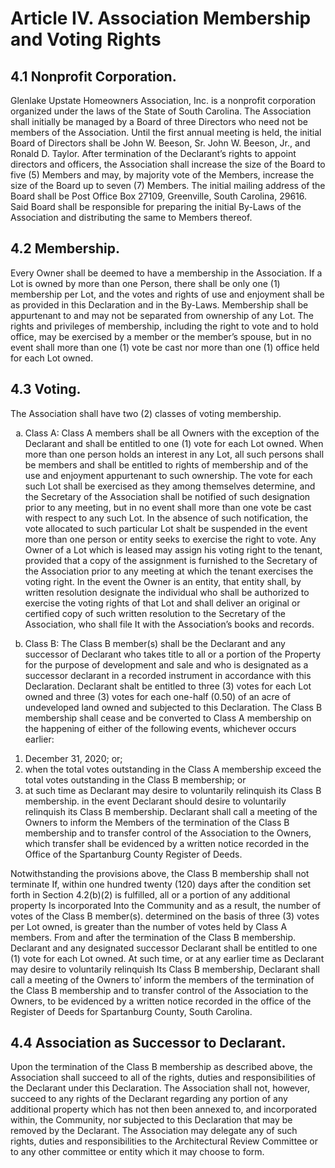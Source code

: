# Article IV. Association Membership and Voting Rights

## 4.1 Nonprofit Corporation.

Glenlake Upstate Homeowners Association, Inc. is a nonprofit corporation organized under the laws of the State of South Carolina. The Association shall initially be managed by a Board of three Directors who need not be members of the Association. Until the first annual meeting is held, the initial Board of Directors shall be John W. Beeson, Sr. John W. Beeson, Jr., and Ronald D. Taylor. After termination of the Declarant's rights to appoint directors and officers, the Association shall increase the size of the Board to five (5) Members and may, by majority vote of the Members, increase the size of the Board up to seven (7) Members. The initial mailing address of the Board shall be Post Office Box 27109, Greenville, South Carolina, 29616. Said Board shall be responsible for preparing the initial By-Laws of the Association and distributing the same to Members thereof.

## 4.2 Membership.

Every Owner shall be deemed to have a membership in the Association. If a Lot is owned by more than one Person, there shall be only one (1) membership per Lot, and the votes and rights of use and enjoyment shall be as provided in this Declaration and in the By-Laws. Membership shall be appurtenant to and may not be separated from ownership of any Lot. The rights and privileges of membership, including the right to vote and to hold office, may be exercised by a member or the member's spouse, but in no event shall more than one (1) vote be cast nor more than one (1) office held for each Lot owned.

## 4.3 Voting.

The Association shall have two (2) classes of voting membership.

a.  Class A: Class A members shall be all Owners with the exception of the Declarant and shall be entitled to one (1) vote for each Lot owned. When more than one person holds an interest in any Lot, all such persons shall be members and shall be entitled to rights of membership and of the use and enjoyment appurtenant to such ownership. The vote for each such Lot shall be exercised as they among themselves determine, and the Secretary of the Association shall be notified of such designation prior to any meeting, but in no event shall more than one vote be cast with respect to any such Lot. In the absence of such notification, the vote allocated to such particular Lot shalt be suspended in the event more than one person or entity seeks to exercise the right to vote. Any Owner of a Lot which is leased may assign his voting right to the tenant, provided that a copy of the assignment is furnished to the Secretary of the Association prior to any meeting at which the tenant exercises the voting right. In the event the Owner is an entity, that entity shall, by written resolution designate the individual who shall be authorized to exercise the voting rights of that Lot and shall deliver an original or certified copy of such written resolution to the Secretary of the Association, who shall file It with the Association's books and records.

b.  Class B: The Class B member(s) shall be the Declarant and any successor of Declarant who takes title to all or a portion of the Property for the purpose of development and sale and who is designated as a successor declarant in a recorded instrument in accordance with this Declaration. Declarant shalt be entitled to three (3) votes for each Lot owned and three (3) votes for each one-half (0.50) of an acre of undeveloped land owned and subjected to this Declaration. The Class B membership shall cease and be converted to Class A membership on the happening of either of the following events, whichever occurs earlier:

1. December 31, 2020; or;
1. when the total votes outstanding in the Class A membership exceed the total votes outstanding in the Class B membership; or
1. at such time as Declarant may desire to voluntarily relinquish its Class B membership. in the event Declarant should desire to voluntarily relinquish its Class B membership. Declarant shall call a meeting of the Owners to inform the Members of the termination of the Class B membership and to transfer control of the Association to the Owners, which transfer shall be evidenced by a written notice recorded in the Office of the Spartanburg County Register of Deeds.

Notwithstanding the provisions above, the Class B membership shall not terminate If, within one hundred twenty (120) days after the condition set forth in Section 4.2(b)(2) is fulfilled, all or a portion of any additional property Is incorporated Into the Community and as a result, the number of votes of the Class B member(s). determined on the basis of three (3) votes per Lot owned, is greater than the number of votes held by Class A members. From and after the termination of the Class B membership. Declarant and any designated successor Declarant shall be entitled to one (1) vote for each Lot owned. At such time, or at any earlier time as Declarant may desire to voluntarily relinquish Its Class B membership, Declarant shall call a meeting of the Owners to' inform the members of the termination of the Class B membership and to transfer control of the Association to the Owners, to be evidenced by a written notice recorded in the office of the Register of Deeds for Spartanburg County, South Carolina.

## 4.4 Association as Successor to Declarant.

Upon the termination of the Class B membership as described above, the Association shall succeed to all of the rights, duties and responsibilities of the Declarant under this Declaration. The Association shall not, however, succeed to any rights of the Declarant regarding any portion of any additional property which has not then been annexed to, and incorporated within, the Community, nor subjected to this Declaration that may be removed by the Declarant. The Association may delegate any of such rights, duties and responsibilities to the Architectural Review Committee or to any other committee or entity which it may choose to form.
